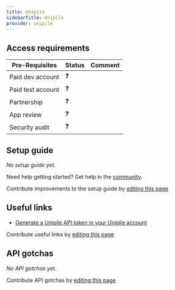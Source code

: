```yaml
---
title: Unipile
sidebarTitle: Unipile
provider: unipile
---
```



<Overview />
<PreBuiltTooling />
<PreBuiltUseCases />

## Access requirements
| Pre-Requisites | Status | Comment|
| - | - | - |
| Paid dev account | ❓ |  |
| Paid test account | ❓ |  |
| Partnership | ❓ | |
| App review | ❓ |  |
| Security audit | ❓ | |


## Setup guide

_No setup guide yet._

<Tip>Need help getting started? Get help in the [community](https://nango.dev/slack).</Tip>

<Note>Contribute improvements to the setup guide by [editing this page](https://github.com/nangohq/nango/tree/master/docs-v2/integrations/all/unipile.mdx)</Note>


## Useful links
-   [Generate a Unipile API token in your Unipile account](https://developer.unipile.com/docs/api-usage)

<Note>Contribute useful links by [editing this page](https://github.com/nangohq/nango/tree/master/docs-v2/integrations/all/unipile.mdx)</Note>

## API gotchas

_No API gotchas yet._

<Note>Contribute API gotchas by [editing this page](https://github.com/nangohq/nango/tree/master/docs-v2/integrations/all/unipile.mdx)</Note>